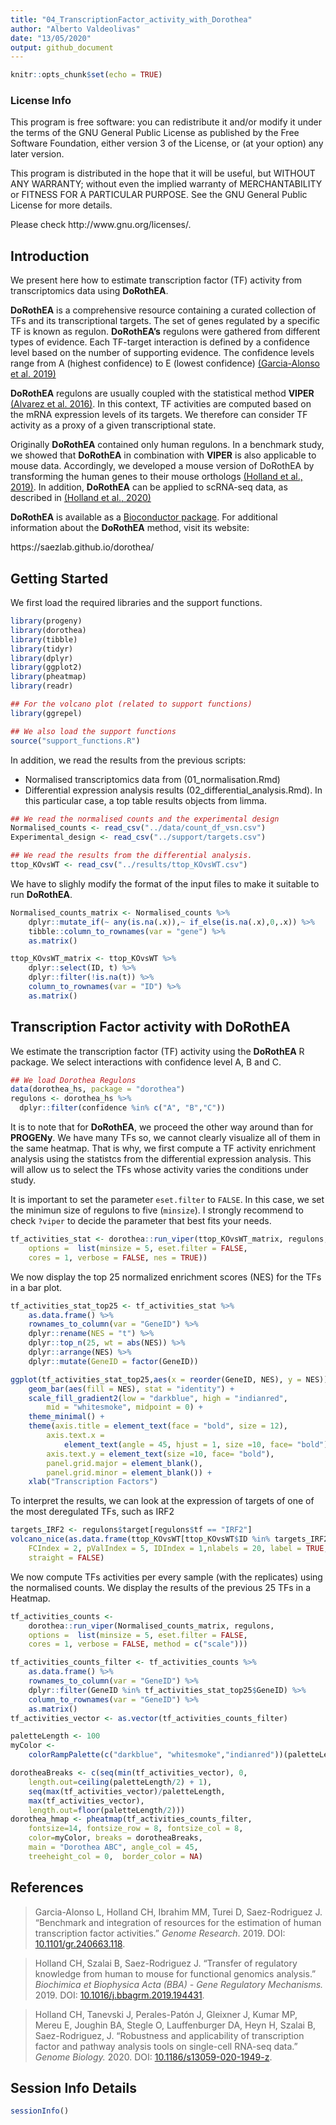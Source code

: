```yaml
---
title: "04_TranscriptionFactor_activity_with_Dorothea"
author: "Alberto Valdeolivas"
date: "13/05/2020"
output: github_document
---
```


```r
knitr::opts_chunk$set(echo = TRUE)
```

### License Info

This program is free software: you can redistribute it and/or modify it under 
the terms of the GNU General Public License as published by the Free Software 
Foundation, either version 3 of the License, or (at your option) any later 
version.

This program is distributed in the hope that it will be useful, but WITHOUT ANY 
WARRANTY; without even the implied warranty of MERCHANTABILITY or FITNESS FOR 
A PARTICULAR PURPOSE. See the GNU General Public License for more details.

Please check http://www.gnu.org/licenses/.

## Introduction

We present here how to estimate transcription factor (TF) activity from 
transcriptomics data using **DoRothEA**. 

**DoRothEA** is a comprehensive resource containing a curated collection of TFs 
and its transcriptional targets. The set of genes regulated by a specific 
TF is known as regulon. **DoRothEA’s** regulons were gathered from different 
types of evidence. Each TF-target interaction is defined by a confidence level 
based on the number of supporting evidence. The confidence levels range from A 
(highest confidence) to E (lowest confidence) [(Garcia-Alonso et al. 2019)](https://doi.org/10.1101/gr.240663.118)

**DoRothEA** regulons are usually coupled with the statistical method **VIPER** 
[(Alvarez et al. 2016)](https://doi.org/10.1038/ng.3593). In this context, TF 
activities are computed based on the mRNA expression levels of its targets. 
We therefore can consider TF activity as a proxy of a given transcriptional 
state. 

Originally **DoRothEA** contained only human regulons. In a benchmark study, we 
showed that **DoRothEA** in combination with **VIPER** is also applicable to 
mouse data. Accordingly, we developed a mouse version of DoRothEA by 
transforming the human genes to their mouse orthologs [(Holland et al., 2019)](https://doi.org/10.1016/j.bbagrm.2019.194431). In addition, **DoRothEA** 
can be applied to scRNA-seq data, as described in [(Holland et al., 2020)](https://doi.org/10.1186/s13059-020-1949-z) 

**DoRothEA** is available as a [Bioconductor package](http://bioconductor.org/packages/release/data/experiment/html/dorothea.html). 
For additional information about the **DoRothEA** method, visit its website: 

https://saezlab.github.io/dorothea/

## Getting Started

We first load the required libraries and the support functions.

```r
library(progeny)
library(dorothea)
library(tibble)
library(tidyr)
library(dplyr)
library(ggplot2)
library(pheatmap)
library(readr)

## For the volcano plot (related to support functions)
library(ggrepel)

## We also load the support functions
source("support_functions.R")
```

In addition, we read the results from the previous scripts: 

+ Normalised transcriptomics data from (01_normalisation.Rmd)
+ Differential expression analysis results (02_differential_analysis.Rmd). 
In this particular case, a top table results objects from limma. 

```r
## We read the normalised counts and the experimental design 
Normalised_counts <- read_csv("../data/count_df_vsn.csv")
Experimental_design <- read_csv("../support/targets.csv")

## We read the results from the differential analysis. 
ttop_KOvsWT <- read_csv("../results/ttop_KOvsWT.csv")
```

We have to slighly modify the format of the input files to make it suitable
to run **DoRothEA**. 

```r
Normalised_counts_matrix <- Normalised_counts %>% 
    dplyr::mutate_if(~ any(is.na(.x)),~ if_else(is.na(.x),0,.x)) %>% 
    tibble::column_to_rownames(var = "gene") %>% 
    as.matrix()

ttop_KOvsWT_matrix <- ttop_KOvsWT %>% 
    dplyr::select(ID, t) %>% 
    dplyr::filter(!is.na(t)) %>% 
    column_to_rownames(var = "ID") %>%
    as.matrix()
```


## Transcription Factor activity with DoRothEA

We estimate the transcription factor (TF) activity using the **DoRothEA** R 
package. We select interactions with confidence level A, B and C. 

```r
## We load Dorothea Regulons
data(dorothea_hs, package = "dorothea")
regulons <- dorothea_hs %>%
  dplyr::filter(confidence %in% c("A", "B","C"))
```

It is to note that for **DoRothEA**, we proceed the other way around than for 
**PROGENy**. We have many TFs so, we cannot clearly visualize all of them in the 
same heatmap. That is why, we first compute a TF activity enrichment analysis 
using the statistcs from the differential expression analysis. This will allow 
us to select the TFs whose activity varies the conditions under study. 

It is important to set the parameter `eset.filter` to `FALSE`. In this case,
we set the minimun size of regulons to five (`minsize`). I strongly recommend
to check `?viper` to decide the parameter that best fits your needs. 

```r
tf_activities_stat <- dorothea::run_viper(ttop_KOvsWT_matrix, regulons,
    options =  list(minsize = 5, eset.filter = FALSE, 
    cores = 1, verbose = FALSE, nes = TRUE))
```

We now display the top 25 normalized enrichment scores (NES) for the TFs in a 
bar plot.

```r
tf_activities_stat_top25 <- tf_activities_stat %>%
    as.data.frame() %>% 
    rownames_to_column(var = "GeneID") %>%
    dplyr::rename(NES = "t") %>%
    dplyr::top_n(25, wt = abs(NES)) %>%
    dplyr::arrange(NES) %>% 
    dplyr::mutate(GeneID = factor(GeneID))

ggplot(tf_activities_stat_top25,aes(x = reorder(GeneID, NES), y = NES)) + 
    geom_bar(aes(fill = NES), stat = "identity") +
    scale_fill_gradient2(low = "darkblue", high = "indianred", 
        mid = "whitesmoke", midpoint = 0) + 
    theme_minimal() +
    theme(axis.title = element_text(face = "bold", size = 12),
        axis.text.x = 
            element_text(angle = 45, hjust = 1, size =10, face= "bold"),
        axis.text.y = element_text(size =10, face= "bold"),
        panel.grid.major = element_blank(), 
        panel.grid.minor = element_blank()) +
    xlab("Transcription Factors")
```

To interpret the results, we can look at the expression of targets of one of the 
most deregulated TFs, such as IRF2 

```r
targets_IRF2 <- regulons$target[regulons$tf == "IRF2"]
volcano_nice(as.data.frame(ttop_KOvsWT[ttop_KOvsWT$ID %in% targets_IRF2,]), 
    FCIndex = 2, pValIndex = 5, IDIndex = 1,nlabels = 20, label = TRUE, 
    straight = FALSE) 
```

We now compute TFs activities per every sample (with the replicates) using the 
normalised counts. We display the results of the previous 25 TFs in a Heatmap.

```r
tf_activities_counts <- 
    dorothea::run_viper(Normalised_counts_matrix, regulons,
    options =  list(minsize = 5, eset.filter = FALSE, 
    cores = 1, verbose = FALSE, method = c("scale")))

tf_activities_counts_filter <- tf_activities_counts %>% 
    as.data.frame() %>% 
    rownames_to_column(var = "GeneID") %>%
    dplyr::filter(GeneID %in% tf_activities_stat_top25$GeneID) %>%
    column_to_rownames(var = "GeneID") %>%
    as.matrix()
tf_activities_vector <- as.vector(tf_activities_counts_filter)
```

```r
paletteLength <- 100
myColor <- 
    colorRampPalette(c("darkblue", "whitesmoke","indianred"))(paletteLength)

dorotheaBreaks <- c(seq(min(tf_activities_vector), 0, 
    length.out=ceiling(paletteLength/2) + 1),
    seq(max(tf_activities_vector)/paletteLength, 
    max(tf_activities_vector), 
    length.out=floor(paletteLength/2)))
dorothea_hmap <- pheatmap(tf_activities_counts_filter,
    fontsize=14, fontsize_row = 8, fontsize_col = 8, 
    color=myColor, breaks = dorotheaBreaks,
    main = "Dorothea ABC", angle_col = 45,
    treeheight_col = 0,  border_color = NA)
```


## References

> Garcia-Alonso L, Holland CH, Ibrahim MM, Turei D, Saez-Rodriguez J. “Benchmark and integration of resources for the estimation of human transcription factor activities.” _Genome Research_. 2019. DOI: 
[10.1101/gr.240663.118](https://genome.cshlp.org/content/29/8/1363).

> Holland CH, Szalai B, Saez-Rodriguez J. "Transfer of regulatory knowledge from human to mouse for functional genomics analysis." _Biochimica et Biophysica Acta (BBA) - Gene Regulatory Mechanisms._ 2019. DOI: [10.1016/j.bbagrm.2019.194431](https://doi.org/10.1016/j.bbagrm.2019.194431).

> Holland CH, Tanevski J, Perales-Patón J, Gleixner J, Kumar MP, Mereu E, Joughin BA, Stegle O, Lauffenburger DA, Heyn H, Szalai B, Saez-Rodriguez, J. "Robustness and applicability of transcription factor and pathway analysis tools on single-cell RNA-seq data." _Genome Biology._ 2020. DOI: [10.1186/s13059-020-1949-z](https://doi.org/10.1186/s13059-020-1949-z).

## Session Info Details

```r
sessionInfo()
```
